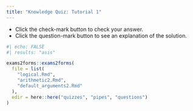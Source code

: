 ```yaml
---
title: "Knowledge Quiz: Tutorial 1"
---
```


::: {.column-margin}

:::: {.callout-note}
- Click the check-mark button to check your answer.
- Click the question-mark button to see an explanation of the solution.
::::

:::

```r
#| echo: FALSE
#| results: "asis"

exams2forms::exams2forms(
  file = list(
    "logical.Rmd",
    "arithmetic2.Rmd",
    "default_arguments2.Rmd"
  ),
  edir = here::here("quizzes", "pipes", "questions")
)
```
